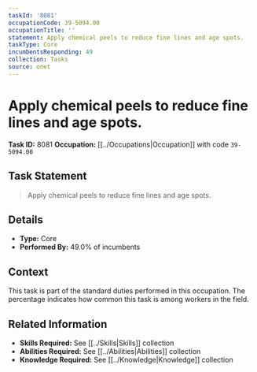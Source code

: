 ```yaml
---
taskId: '8081'
occupationCode: 39-5094.00
occupationTitle: ''
statement: Apply chemical peels to reduce fine lines and age spots.
taskType: Core
incumbentsResponding: 49
collection: Tasks
source: onet
---
```

# Apply chemical peels to reduce fine lines and age spots.

**Task ID:** 8081
**Occupation:** [[../Occupations|Occupation]] with code `39-5094.00`

## Task Statement

> Apply chemical peels to reduce fine lines and age spots.

## Details

- **Type:** Core
- **Performed By:** 49.0% of incumbents

## Context

This task is part of the standard duties performed in this occupation. The percentage indicates how common this task is among workers in the field.

## Related Information

- **Skills Required:** See [[../Skills|Skills]] collection
- **Abilities Required:** See [[../Abilities|Abilities]] collection
- **Knowledge Required:** See [[../Knowledge|Knowledge]] collection
